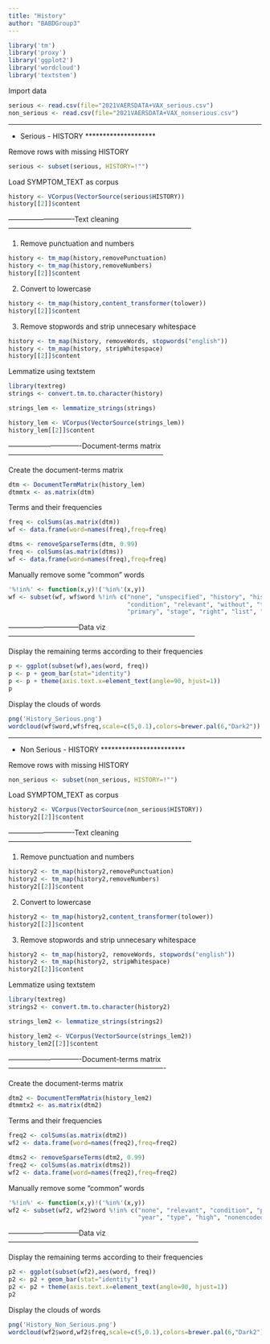 ```yaml
---
title: "History"
author: "BABDGroup3"
---
```


```r
library('tm')
library('proxy')
library('ggplot2')
library('wordcloud')
library('textstem')
```

Import data
```r
serious <- read.csv(file="2021VAERSDATA+VAX_serious.csv") 
non_serious <- read.csv(file="2021VAERSDATA+VAX_nonserious.csv")
```

*********************
* Serious - HISTORY *
*********************

Remove rows with missing HISTORY
```r
serious <- subset(serious, HISTORY=!"")
```

Load SYMPTOM_TEXT as corpus
```r
history <- VCorpus(VectorSource(serious$HISTORY)) 
history[[2]]$content
```

----------------------------Text cleaning------------------------------------------------------------------------------

1) Remove punctuation and numbers
```r
history <- tm_map(history,removePunctuation)
history <- tm_map(history,removeNumbers)
history[[2]]$content
```

2) Convert to lowercase
```r
history <- tm_map(history,content_transformer(tolower))
history[[2]]$content
```

3) Remove stopwords and strip unnecesary whitespace
```r
history <- tm_map(history, removeWords, stopwords("english"))
history <- tm_map(history, stripWhitespace)
history[[2]]$content
```

Lemmatize using textstem
```r
library(textreg)
strings <- convert.tm.to.character(history)
```

```r
strings_lem <- lemmatize_strings(strings)
```

```r
history_lem <- VCorpus(VectorSource(strings_lem))
history_lem[[2]]$content
```

-------------------------------Document-terms matrix------------------------------------------------------------------

Create the document-terms matrix
```r
dtm <- DocumentTermMatrix(history_lem)
dtmmtx <- as.matrix(dtm)
```

Terms and their frequencies
```r
freq <- colSums(as.matrix(dtm)) 
wf <- data.frame(word=names(freq),freq=freq)
```

```r
dtms <- removeSparseTerms(dtm, 0.99)
freq <- colSums(as.matrix(dtms)) 
wf <- data.frame(word=names(freq),freq=freq)
```

Manually remove some "common" words
```r
'%!in%' <- function(x,y)!('%in%'(x,y))
wf <- subset(wf, wf$word %!in% c("none", "unspecified", "history", "historyconcurrent", "leave", "unknown",
                                 "condition", "relevant", "without", "type", "high", "have", "due",
                                 "primary", "stage", "right", "list", "essential"))
```

------------------------------Data viz--------------------------------------------------------------------------------

Display the remaining terms according to their frequencies
```r
p <- ggplot(subset(wf),aes(word, freq))    
p <- p + geom_bar(stat="identity")   
p <- p + theme(axis.text.x=element_text(angle=90, hjust=1))   
p
```

Display the clouds of words
```r
png('History_Serious.png')
wordcloud(wf$word,wf$freq,scale=c(5,0.1),colors=brewer.pal(6,"Dark2")) 
```

*************************
* Non Serious - HISTORY *
*************************

Remove rows with missing HISTORY
```r
non_serious <- subset(non_serious, HISTORY=!"")
```

Load SYMPTOM_TEXT as corpus
```r
history2 <- VCorpus(VectorSource(non_serious$HISTORY)) 
history2[[2]]$content
```

----------------------------Text cleaning------------------------------------------------------------------------------

1) Remove punctuation and numbers
```r
history2 <- tm_map(history2,removePunctuation)
history2 <- tm_map(history2,removeNumbers)
history2[[2]]$content
```

2) Convert to lowercase
```r
history2 <- tm_map(history2,content_transformer(tolower))
history2[[2]]$content
```

3) Remove stopwords and strip unnecesary whitespace
```r
history2 <- tm_map(history2, removeWords, stopwords("english"))
history2 <- tm_map(history2, stripWhitespace)
history2[[2]]$content
```

Lemmatize using textstem
```r
library(textreg)
strings2 <- convert.tm.to.character(history2)
```

```r
strings_lem2 <- lemmatize_strings(strings2)
```

```r
history_lem2 <- VCorpus(VectorSource(strings_lem2))
history_lem2[[2]]$content
```

-------------------------------Document-terms matrix-------------------------------------------------------------------

Create the document-terms matrix
```r
dtm2 <- DocumentTermMatrix(history_lem2)
dtmmtx2 <- as.matrix(dtm2)
```

Terms and their frequencies
```r
freq2 <- colSums(as.matrix(dtm2)) 
wf2 <- data.frame(word=names(freq2),freq=freq2)
```

```r
dtms2 <- removeSparseTerms(dtm2, 0.99)
freq2 <- colSums(as.matrix(dtms2)) 
wf2 <- data.frame(word=names(freq2),freq=freq2)
```

Manually remove some "common" words
```r
'%!in%' <- function(x,y)!('%in%'(x,y))
wf2 <- subset(wf2, wf2$word %!in% c("none", "relevant", "condition", "patient", "list", "historyconcurrent",
                                    "year", "type", "high", "nonencoded"))
```

------------------------------Data viz---------------------------------------------------------------------------------

Display the remaining terms according to their frequencies
```r
p2 <- ggplot(subset(wf2),aes(word, freq))    
p2 <- p2 + geom_bar(stat="identity")   
p2 <- p2 + theme(axis.text.x=element_text(angle=90, hjust=1))   
p2
```

Display the clouds of words
```r
png('History_Non_Serious.png')
wordcloud(wf2$word,wf2$freq,scale=c(5,0.1),colors=brewer.pal(6,"Dark2")) 
```






















